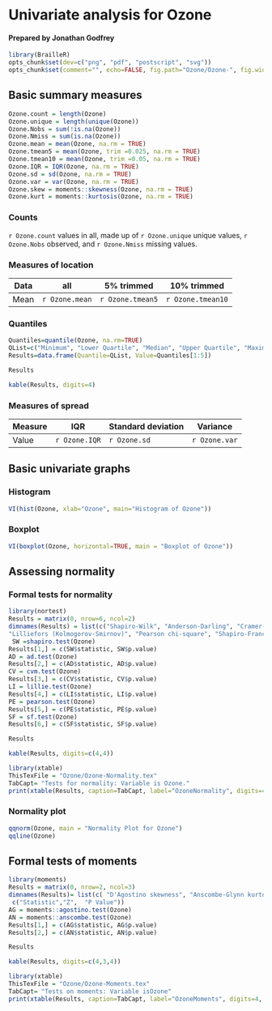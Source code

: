 # Univariate analysis for Ozone 
#### Prepared by Jonathan Godfrey   

```r
library(BrailleR)
opts_chunk$set(dev=c("png", "pdf", "postscript", "svg"))
opts_chunk$set(comment="", echo=FALSE, fig.path="Ozone/Ozone-", fig.width=7)
```  

## Basic summary measures

```r
Ozone.count = length(Ozone)
Ozone.unique = length(unique(Ozone))
Ozone.Nobs = sum(!is.na(Ozone))
Ozone.Nmiss = sum(is.na(Ozone))
Ozone.mean = mean(Ozone, na.rm = TRUE)
Ozone.tmean5 = mean(Ozone, trim =0.025, na.rm = TRUE)
Ozone.tmean10 = mean(Ozone, trim =0.05, na.rm = TRUE)
Ozone.IQR = IQR(Ozone, na.rm = TRUE)
Ozone.sd = sd(Ozone, na.rm = TRUE)
Ozone.var = var(Ozone, na.rm = TRUE)
Ozone.skew = moments::skewness(Ozone, na.rm = TRUE)
Ozone.kurt = moments::kurtosis(Ozone, na.rm = TRUE)
```

### Counts

`r Ozone.count` values in all, made up of
`r Ozone.unique` unique values,
`r Ozone.Nobs` observed, and
`r Ozone.Nmiss` missing values.   



### Measures of location

Data | all | 5% trimmed | 10% trimmed
----- | ------ | ----- | ------
Mean | `r Ozone.mean` | `r Ozone.tmean5` | `r Ozone.tmean10`

### Quantiles

```r
Quantiles=quantile(Ozone, na.rm=TRUE)
QList=c("Minimum", "Lower Quartile", "Median", "Upper Quartile", "Maximum")
Results=data.frame(Quantile=QList, Value=Quantiles[1:5])
```

```r
Results
```

```r
kable(Results, digits=4)
```

### Measures of spread

Measure | IQR | Standard deviation | Variance
-------- | ------ | -------- | ------
Value | `r Ozone.IQR` | `r Ozone.sd` | `r Ozone.var`   


## Basic univariate graphs    
### Histogram    

```r
VI(hist(Ozone, xlab="Ozone", main="Histogram of Ozone"))
```   


### Boxplot    

```r
VI(boxplot(Ozone, horizontal=TRUE, main = "Boxplot of Ozone"))
```   


## Assessing normality

### Formal tests for normality

```r
library(nortest)
Results = matrix(0, nrow=6, ncol=2)
dimnames(Results) = list(c("Shapiro-Wilk", "Anderson-Darling", "Cramer-von Mises",
"Lilliefors (Kolmogorov-Smirnov)", "Pearson chi-square", "Shapiro-Francia"), c("Statistic", "P Value"))
 SW =shapiro.test(Ozone)
Results[1,] = c(SW$statistic, SW$p.value)
AD = ad.test(Ozone)
Results[2,] = c(AD$statistic, AD$p.value)
CV = cvm.test(Ozone)
Results[3,] = c(CV$statistic, CV$p.value)
LI = lillie.test(Ozone)
Results[4,] = c(LI$statistic, LI$p.value)
PE = pearson.test(Ozone)
Results[5,] = c(PE$statistic, PE$p.value)
SF = sf.test(Ozone)
Results[6,] = c(SF$statistic, SF$p.value)
```

```r
Results
```

```r
kable(Results, digits=c(4,4))
```   
```r
library(xtable)
ThisTexFile = "Ozone/Ozone-Normality.tex"
TabCapt= "Tests for normality: Variable is Ozone."
print(xtable(Results, caption=TabCapt, label="OzoneNormality", digits=4, align="lrr"), file=ThisTexFile)
```   

### Normality plot    

```r
qqnorm(Ozone, main = "Normality Plot for Ozone")
qqline(Ozone)
```   


## Formal tests of moments

```r
library(moments)
Results = matrix(0, nrow=2, ncol=3)
dimnames(Results)= list(c( "D'Agostino skewness", "Anscombe-Glynn kurtosis"),
 c("Statistic","Z",  "P Value"))
AG = moments::agostino.test(Ozone)
AN = moments::anscombe.test(Ozone)
Results[1,] = c(AG$statistic, AG$p.value)
Results[2,] = c(AN$statistic, AN$p.value)
```

```r
Results
```

```r
kable(Results, digits=c(4,3,4))
```   

```r
library(xtable)
ThisTexFile = "Ozone/Ozone-Moments.tex"
TabCapt= "Tests on moments: Variable isOzone"
print(xtable(Results, caption=TabCapt, label="OzoneMoments", digits=4, align="lrrr"), file=ThisTexFile)
```   

